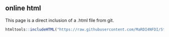 ## online html

This page is a direct inclusion of a .html file from git.

```r
htmltools::includeHTML("https://raw.githubusercontent.com/MaRDI4NFDI/StMaRDI/refs/heads/main/website/GMCI_MaRDI/gallery/remote_notebook2.html")
```
